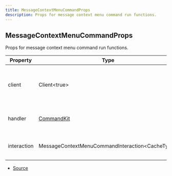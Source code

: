 ```yaml
---
title: MessageContextMenuCommandProps
description: Props for message context menu command run functions.
---
```


## MessageContextMenuCommandProps

Props for message context menu command run functions.

| Property    | Type                                             | Value | Description                                               |
| ----------- | ------------------------------------------------ | ----- | --------------------------------------------------------- |
| client      | Client\<true>                                    | N/A   | The Discord.js client object that CommandKit is handling. |
| handler     | [CommandKit](/docs/classes/CommandKit.mdx)       | N/A   | The current CommandKit handler instance.                  |
| interaction | MessageContextMenuCommandInteraction\<CacheType> | N/A   | The current command interaction object.                   |

- [Source](https://github.com/underctrl-io/commandkit/blob/c462cc3d6f765a7ee19e33a651f0f2f4666b111b/packages/commandkit/src/types.ts#L183)
